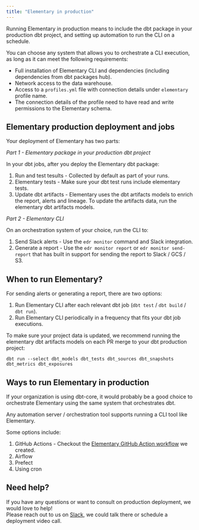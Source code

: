 ```yaml
---
title: "Elementary in production"
---
```


Running Elementary in production means to include the dbt package in your production dbt project, 
and setting up automation to run the CLI on a schedule.

You can choose any system that allows you to orchestrate a CLI execution, as long as it can meet the following requirements:
- Full installation of Elementary CLI and dependencies (including dependencies from dbt packages hub). 
- Network access to the data warehouse.
- Access to a `profiles.yml` file with connection details under `elementary` profile name.
- The connection details of the profile need to have read and write permissions to the Elementary schema.  

## Elementary production deployment and jobs 

Your deployment of Elementary has two parts:

*Part 1 - Elementary package in your production dbt project*

In your dbt jobs, after you deploy the Elementary dbt package: 
1. Run and test tesults - Collected by default as part of your runs.
2. Elementary tests - Make sure your dbt test runs include elementary tests. 
3. Update dbt artifacts - Elementary uses the dbt artifacts models to enrich the report, alerts and lineage. To update the artifacts data, run the elementary dbt artifacts models. 


*Part 2 - Elementary CLI*

On an orchestration system of your choice, run the CLI to:
1. Send Slack alerts - Use the `edr monitor` command and Slack integration.
2. Generate a report - Use the `edr monitor report` or `edr monitor send-report` that has built in support for sending the report to Slack / GCS / S3.

## When to run Elementary?

For sending alerts or generating a report, there are two options:

1. Run Elementary CLI after each relevant dbt job (`dbt test` / `dbt build` / `dbt run`).
2. Run Elementary CLI periodically in a frequency that fits your dbt job executions.

To make sure your project data is updated, we recommend running the elementary dbt artifacts models on each PR merge to your dbt production project:  
```shell
dbt run --select dbt_models dbt_tests dbt_sources dbt_snapshots dbt_metrics dbt_exposures
```

## Ways to run Elementary in production

If your organization is using dbt-core, it would probably be a good choice to orchestrate Elementary using the same system that orchestrates dbt.

Any automation server / orchestration tool supports running a CLI tool like Elementary.

Some options include: 

1. GitHub Actions - Checkout the [Elementary GitHub Action workflow](https://github.com/elementary-data/run-elementary-action) we created.
2. Airflow
3. Prefect
5. Using cron

## Need help?

If you have any questions or want to consult on production deployment, we would love to help!  
Please reach out to us on [Slack](https://join.slack.com/t/elementary-community/shared_invite/zt-uehfrq2f-zXeVTtXrjYRbdE_V6xq4Rg), we could talk there or schedule a deployment video call. 

